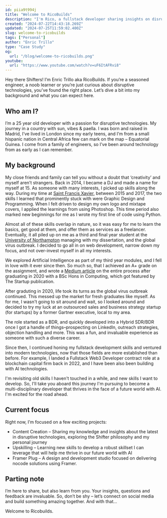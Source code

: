 ```yaml
---
id: piia9t994j
title: "Welcome to RicoBuilds"
description: "I'm Rico, a fullstack developer sharing insights on disruptive technologies, what I'm building, and my skill stacking journey to thrive in our world with AI."
created: "2024-07-22T14:43:18.269Z"
updated: "2024-07-25T11:59:02.400Z"
slug: welcome-to-ricobuilds
tags: ["Personal"]
author: "Enric Trillo"
type: "Case Study"
og:
  url: "/blog/welcome-to-ricobuilds.png"
youtube:
  url: "https://www.youtube.com/watch?v=uF6ItAFRvi8"
---
```


Hey there Shifters! I’m Enric Trillo aka RicoBuilds. If you’re a seasoned engineer, a noob learner or you’re just curious about disruptive technologies, you’ve found the right place. Let’s dive a bit into my background and what you can expect here.

## Who am I?

I’m a 25 year old developer with a passion for disruptive technologies. My journey in a country with sun, vibes & paella. I was born and raised in Madrid, I’ve lived in London since my early teens, and I’m from a small hispanic nation in Central Africa few can mark on the map – Equatorial Guinea. I come from a family of engineers, so I’ve been around technology from as early as I can remember.

## My background

My close friends and family can tell you without a doubt that ‘creativity’ and myself aren’t strangers. Back in 2014, I became a DJ and made a name for myself at 15. As someone with many interests, I picked up skills along the way. During my time at [Saint Francis Xavier](https://www.sfx.ac.uk/), between 2015 and 2017, the two skills I learned that prominently stuck with were Graphic Design and Programming. When I felt driven to design my own logo and mixtape covers, I applied the learnings from using Photoshop. This time period also marked new beginnings for me as I wrote my first line of code using Python.

<StaticTweet id='1626198828884889602' />

Almost all of these skills overlap in nature, so it was easy for me to learn the basics, get good at them, and offer them as services as a freelancer. Eventually, it all piled up on me as a third and final year student at the [University of Northampton](https://www.northampton.ac.uk/) managing with my dissertation, and the global virus outbreak. I decided to go all in on web development, narrow down my focus, and not over-invest myself in all my interests.

We explored Artificial Intelligence as part of my third year modules, and I fell in love with it ever since then. So much so, that I achieved an A+ grade on the assignment, and wrote a [Medium article](https://medium.com/swlh/an-image-classifier-with-keras-2f0e9b868a36) on the entire process after graduating in 2020 with a BSc Hons in Computing, which got featured by The Startup publication.

After graduting in 2020, life took its turns as the global virus outbreak continued. This messed up the market for fresh graduates like myself. As for me, I wasn't going to sit around and wait, so I looked around and decided to try my luck at an outsourced sales and business strategy startup (for startups) by a former Gartner executive, local to my area.

The role started as a BDR, and quickly developed into a Hybrid SDR/BDR once I got a handle of things–prospecting on LinkedIn, outreach strategies, objection handling and more. This was a fun, and invaluable experience as someone with such a diverse career.

Since then, I continued honing my fullstack development skills and ventured into modern technologies, now that those fields are more established than before. For example, I landed a Fullstack Web3 Developer contract role at a blockchain capital firm back in 2022, and I have been also been building with AI technologies.

I'm revisiting old skills I haven't touched in a while, and new skills I want to develop. So, I'll take you aboard this journey I'm pursuing to become a multi-disciplinary developer that thrives in the face of a future world with AI. I'm excited for the road ahead.

## Current focus

Right now, I’m focused on a few exciting projects:

- Content Creation – Sharing my knowledge and insights about the latest in disruptive technologies, exploring the Shifter philosophy and my personal journey
- Upskilling – Learning new skills to develop a robust skillset I can leverage that will help me thrive in our future world with AI
- Framer Plug – A design and development studio focused on delivering nocode solutions using Framer.

## Parting note

I’m here to share, but also learn from you. Your insights, questions and feedback are invaluable. So, don’t be shy – let’s connect on social media and build something amazing together. And with that...

Welcome to Ricobuilds.